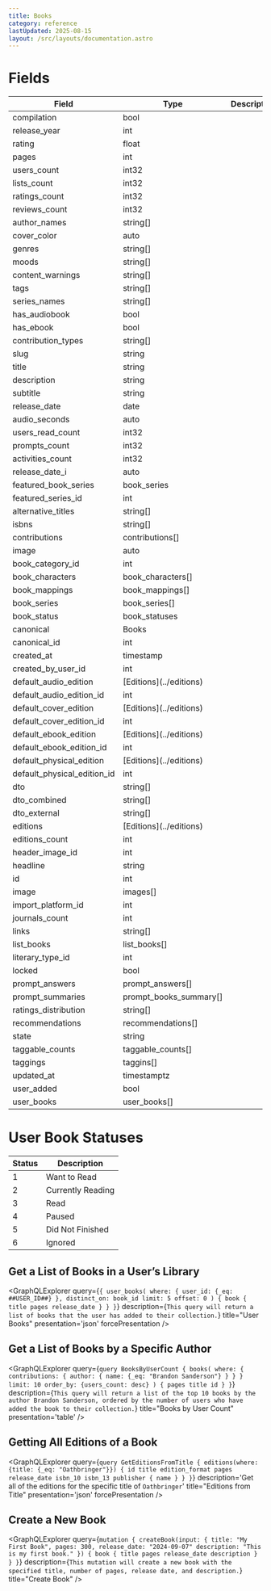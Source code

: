 ```yaml
---
title: Books
category: reference
lastUpdated: 2025-08-15
layout: /src/layouts/documentation.astro
---
```



# Fields

<table>
    <thead>
    <tr>
        <th>Field</th>
        <th>Type</th>
        <th>Description</th>
    </tr>
    </thead>
    <tbody>
    <tr>
        <td>compilation</td>
        <td>bool</td>
        <td></td>
    </tr>
    <tr>
        <td>release_year</td>
        <td>int</td>
        <td></td>
    </tr>
    <tr>
        <td>rating</td>
        <td>float</td>
        <td></td>
    </tr>
    <tr>
        <td>pages</td>
        <td>int</td>
        <td></td>
    </tr>
    <tr>
        <td>users_count</td>
        <td>int32</td>
        <td></td>
    </tr>
    <tr>
        <td>lists_count</td>
        <td>int32</td>
        <td></td>
    </tr>
    <tr>
        <td>ratings_count</td>
        <td>int32</td>
        <td></td>
    </tr>
    <tr>
        <td>reviews_count</td>
        <td>int32</td>
        <td></td>
    </tr>
    <tr>
        <td>author_names</td>
        <td>string[]</td>
        <td></td>
    </tr>
    <tr>
        <td>cover_color</td>
        <td>auto</td>
        <td></td>
    </tr>
    <tr>
        <td>genres</td>
        <td>string[]</td>
        <td></td>
    </tr>
    <tr>
        <td>moods</td>
        <td>string[]</td>
        <td></td>
    </tr>
    <tr>
        <td>content_warnings</td>
        <td>string[]</td>
        <td></td>
    </tr>
    <tr>
        <td>tags</td>
        <td>string[]</td>
        <td></td>
    </tr>
    <tr>
        <td>series_names</td>
        <td>string[]</td>
        <td></td>
    </tr>
    <tr>
        <td>has_audiobook</td>
        <td>bool</td>
        <td></td>
    </tr>
    <tr>
        <td>has_ebook</td>
        <td>bool</td>
        <td></td>
    </tr>
    <tr>
        <td>contribution_types</td>
        <td>string[]</td>
        <td></td>
    </tr>
    <tr>
        <td>slug</td>
        <td>string</td>
        <td></td>
    </tr>
    <tr>
        <td>title</td>
        <td>string</td>
        <td></td>
    </tr>
    <tr>
        <td>description</td>
        <td>string</td>
        <td></td>
    </tr>
    <tr>
        <td>subtitle</td>
        <td>string</td>
        <td></td>
    </tr>
    <tr>
        <td>release_date</td>
        <td>date</td>
        <td></td>
    </tr>
    <tr>
        <td>audio_seconds</td>
        <td>auto</td>
        <td></td>
    </tr>
    <tr>
        <td>users_read_count</td>
        <td>int32</td>
        <td></td>
    </tr>
    <tr>
        <td>prompts_count</td>
        <td>int32</td>
        <td></td>
    </tr>
    <tr>
        <td>activities_count</td>
        <td>int32</td>
        <td></td>
    </tr>
    <tr>
        <td>release_date_i</td>
        <td>auto</td>
        <td></td>
    </tr>
    <tr>
        <td>featured_book_series</td>
        <td>book_series</td>
        <td></td>
    </tr>
    <tr>
        <td>featured_series_id</td>
        <td>int</td>
        <td></td>
    </tr>
    <tr>
        <td>alternative_titles</td>
        <td>string[]</td>
        <td></td>
    </tr>
    <tr>
        <td>isbns</td>
        <td>string[]</td>
        <td></td>
    </tr>
    <tr>
        <td>contributions</td>
        <td>contributions[]</td>
        <td></td>
    </tr>
    <tr>
        <td>image</td>
        <td>auto</td>
        <td></td>
    </tr>
    <tr>
        <td>book_category_id</td>
        <td>int</td>
        <td></td>
    </tr>
    <tr>
        <td>book_characters</td>
        <td>book_characters[]</td>
        <td></td>
    </tr>
    <tr>
        <td>book_mappings</td>
        <td>book_mappings[]</td>
        <td></td>
    </tr>
    <tr>
        <td>book_series</td>
        <td>book_series[]</td>
        <td></td>
    </tr>
    <tr>
        <td>book_status</td>
        <td>book_statuses</td>
        <td></td>
    </tr>
    <tr>
        <td>canonical</td>
        <td>Books</td>
        <td></td>
    </tr>
    <tr>
        <td>canonical_id</td>
        <td>int</td>
        <td></td>
    </tr>
    <tr>
        <td>created_at</td>
        <td>timestamp</td>
        <td></td>
    </tr>
    <tr>
        <td>created_by_user_id</td>
        <td>int</td>
        <td></td>
    </tr>
    <tr>
        <td>default_audio_edition</td>
        <td>[Editions](../editions)</td>
        <td></td>
    </tr>
    <tr>
        <td>default_audio_edition_id</td>
        <td>int</td>
        <td></td>
    </tr>
    <tr>
        <td>default_cover_edition</td>
        <td>[Editions](../editions)</td>
        <td></td>
    </tr>
    <tr>
        <td>default_cover_edition_id</td>
        <td>int</td>
        <td></td>
    </tr>
    <tr>
        <td>default_ebook_edition</td>
        <td>[Editions](../editions)</td>
        <td></td>
    </tr>
    <tr>
        <td>default_ebook_edition_id</td>
        <td>int</td>
        <td></td>
    </tr>
    <tr>
        <td>default_physical_edition</td>
        <td>[Editions](../editions)</td>
        <td></td>
    </tr>
    <tr>
        <td>default_physical_edition_id</td>
        <td>int</td>
        <td></td>
    </tr>
    <tr>
        <td>dto</td>
        <td>string[]</td>
        <td></td>
    </tr>
    <tr>
        <td>dto_combined</td>
        <td>string[]</td>
        <td></td>
    </tr>
    <tr>
        <td>dto_external</td>
        <td>string[]</td>
        <td></td>
    </tr>
    <tr>
        <td>editions</td>
        <td>[Editions](../editions)</td>
        <td></td>
    </tr>
    <tr>
        <td>editions_count</td>
        <td>int</td>
        <td></td>
    </tr>
    <tr>
        <td>header_image_id</td>
        <td>int</td>
        <td></td>
    </tr>
    <tr>
        <td>headline</td>
        <td>string</td>
        <td></td>
    </tr>
    <tr>
        <td>id</td>
        <td>int</td>
        <td></td>
    </tr>
    <tr>
        <td>image</td>
        <td>images[]</td>
        <td></td>
    </tr>
    <tr>
        <td>import_platform_id</td>
        <td>int</td>
        <td></td>
    </tr>
    <tr>
        <td>journals_count</td>
        <td>int</td>
        <td></td>
    </tr>
    <tr>
        <td>links</td>
        <td>string[]</td>
        <td></td>
    </tr>
    <tr>
        <td>list_books</td>
        <td>list_books[]</td>
        <td></td>
    </tr>
    <tr>
        <td>literary_type_id</td>
        <td>int</td>
        <td></td>
    </tr>
    <tr>
        <td>locked</td>
        <td>bool</td>
        <td></td>
    </tr>
    <tr>
        <td>prompt_answers</td>
        <td>prompt_answers[]</td>
        <td></td>
    </tr>
    <tr>
        <td>prompt_summaries</td>
        <td>prompt_books_summary[]</td>
        <td></td>
    </tr>
    <tr>
        <td>ratings_distribution</td>
        <td>string[]</td>
        <td></td>
    </tr>
    <tr>
        <td>recommendations</td>
        <td>recommendations[]</td>
        <td></td>
    </tr>
    <tr>
        <td>state</td>
        <td>string</td>
        <td></td>
    </tr>
    <tr>
        <td>taggable_counts</td>
        <td>taggable_counts[]</td>
        <td></td>
    </tr>
    <tr>
        <td>taggings</td>
        <td>taggins[]</td>
        <td></td>
    </tr>
    <tr>
        <td>updated_at</td>
        <td>timestamptz</td>
        <td></td>
    </tr>
    <tr>
        <td>user_added</td>
        <td>bool</td>
        <td></td>
    </tr>
    <tr>
        <td>user_books</td>
        <td>user_books[]</td>
        <td></td>
    </tr>
    </tbody>
</table>


# User Book Statuses

<table>
    <thead>
        <tr>
            <th>Status</th>
            <th>Description</th>
        </tr>
    </thead>
    <tbody>
        <tr>
            <td>1</td>
            <td>Want to Read</td>
        </tr>
        <tr>
            <td>2</td>
            <td>Currently Reading</td>
        </tr>
        <tr>
            <td>3</td>
            <td>Read</td>
        </tr>
        <tr>
            <td>4</td>
            <td>Paused</td>
        </tr>
        <tr>
            <td>5</td>
            <td>Did Not Finished</td>
        </tr>
        <tr>
            <td>6</td>
            <td>Ignored</td>
        </tr>
    </tbody>
</table>

## Get a List of Books in a User’s Library

<GraphQLExplorer query={`
{
      user_books(
            where: {
                user_id: {_eq: ##USER_ID##}
            },
            distinct_on: book_id
            limit: 5
            offset: 0
      ) {
        book {
              title
              pages
              release_date
        }
      }
}
`} description={`
    This query will return a list of books that the user has added to their collection.
`}
    title="User Books"
    presentation='json'
    forcePresentation
/>

## Get a List of Books by a Specific Author

<GraphQLExplorer query={`
query BooksByUserCount {
      books(
            where: {
                contributions: {
                    author: {
                        name: {_eq: "Brandon Sanderson"}
                    }
                }
            }
            limit: 10
            order_by: {users_count: desc}
      ) {
            pages
            title
            id
      }
}
`} description={`
    This query will return a list of the top 10 books by the author Brandon Sanderson, ordered by the number of users who have added the book to their collection.
`}
    title="Books by User Count"
    presentation='table'
/>

## Getting All Editions of a Book
<GraphQLExplorer query={`
query GetEditionsFromTitle {
    editions(where: {title: {_eq: "Oathbringer"}}) {
        id
        title
        edition_format
        pages
        release_date
        isbn_10
        isbn_13
        publisher {
            name
        }
    }
}
`} description='Get all of the editions for the specific title of `Oathbringer`'
    title="Editions from Title"
    presentation='json'
    forcePresentation
/>

## Create a New Book
<GraphQLExplorer query={`
mutation {
      createBook(input: {
            title: "My First Book",
            pages: 300,
            release_date: "2024-09-07"
            description: "This is my first book."
        }) {
        book {
              title
              pages
              release_date
              description
        }
      }
}
`} description={`
    This mutation will create a new book with the specified title, number of pages, release date, and description.
`}
    title="Create Book"
/>


